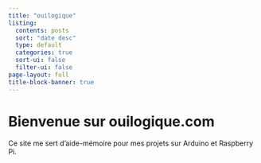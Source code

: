 ```yaml
---
title: "ouilogique"
listing:
  contents: posts
  sort: "date desc"
  type: default
  categories: true
  sort-ui: false
  filter-ui: false
page-layout: full
title-block-banner: true
---
```


# Bienvenue sur ouilogique.com

Ce site me sert d’aide-mémoire pour mes projets sur Arduino et Raspberry Pi.
